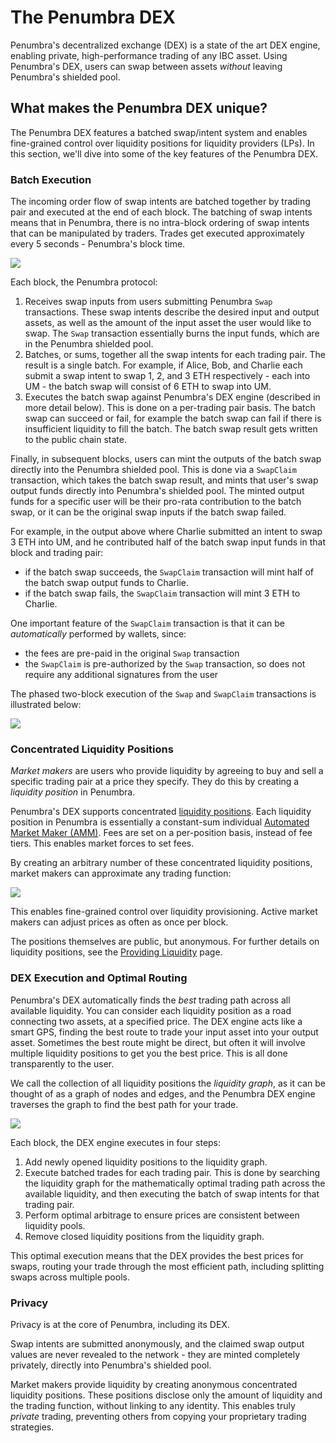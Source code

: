 # The Penumbra DEX

Penumbra's decentralized exchange (DEX) is a state of the art DEX engine, enabling private, high-performance trading of any IBC asset. Using Penumbra's DEX, users can swap between assets *without* leaving Penumbra's shielded pool.

## What makes the Penumbra DEX unique?

The Penumbra DEX features a batched swap/intent system and enables fine-grained control over liquidity positions for liquidity providers (LPs). In this section, we'll dive into some of the key features of the Penumbra DEX.

### Batch Execution

The incoming order flow of swap intents are batched together by trading pair and executed at the end of each block. The batching of swap intents means that in Penumbra, there is no intra-block ordering of swap intents that can be manipulated by traders. Trades get executed approximately every 5 seconds - Penumbra's block time.

<picture>
  <img src="/images/dex-batch-execution.png" />
</picture>

Each block, the Penumbra protocol:

1. Receives swap inputs from users submitting Penumbra `Swap` transactions. These swap intents describe the desired input and output assets, as well as the amount of the input asset the user would like to swap. The `Swap` transaction essentially burns the input funds, which are in the Penumbra shielded pool.
2. Batches, or sums, together all the swap intents for each trading pair. The result is a single batch. For example, if Alice, Bob, and Charlie each submit a swap intent to swap 1, 2, and 3 ETH respectively - each into UM - the batch swap will consist of 6 ETH to swap into UM.
3. Executes the batch swap against Penumbra's DEX engine (described in more detail below). This is done on a per-trading pair basis. The batch swap can succeed or fail, for example the batch swap can fail if there is insufficient liquidity to fill the batch. The batch swap result gets written to the public chain state.

Finally, in subsequent blocks, users can mint the outputs of the batch swap directly into the Penumbra shielded pool. This is done via a `SwapClaim` transaction, which takes the batch swap result, and mints that user's swap output funds directly into Penumbra's shielded pool. The minted output funds for a specific user will be their pro-rata contribution to the batch swap, or it can be the original swap inputs if the batch swap failed.

For example, in the output above where Charlie submitted an intent to swap 3 ETH into UM, and he contributed half of the batch swap input funds in that block and trading pair:
* if the batch swap succeeds, the `SwapClaim` transaction will mint half of the batch swap output funds to Charlie.
* if the batch swap fails, the `SwapClaim` transaction will mint 3 ETH to Charlie.

One important feature of the `SwapClaim` transaction is that it can be *automatically* performed by wallets, since:
* the fees are pre-paid in the original `Swap` transaction
* the `SwapClaim` is pre-authorized by the `Swap` transaction, so does not require any additional signatures from the user

The phased two-block execution of the `Swap` and `SwapClaim` transactions is illustrated below:

<picture>
  <img src="/images/dex-swap-claim.png" />
</picture>

### Concentrated Liquidity Positions

*Market makers* are users who provide liquidity by agreeing to buy and sell a specific trading pair at a price they specify. They do this by creating a *liquidity position* in Penumbra.

Penumbra's DEX supports concentrated [liquidity positions](../usage/lp.mdx). Each liquidity position in Penumbra is essentially a constant-sum individual [Automated Market Maker (AMM)](https://www.gemini.com/cryptopedia/amm-what-are-automated-market-makers#section-automated-market-maker-variations). Fees are set on a per-position basis, instead of fee tiers. This enables market forces to set fees.

By creating an arbitrary number of these concentrated liquidity positions, market makers can approximate any trading function:

<picture>
  <img src="/images/dex-concentrated-liquidity.png" />
</picture>

This enables fine-grained control over liquidity provisioning. Active market makers can adjust prices as often as once per block.

The positions themselves are public, but anonymous. For further details on liquidity positions, see the [Providing Liquidity](../usage/lp.mdx) page.

### DEX Execution and Optimal Routing

Penumbra's DEX automatically finds the *best* trading path across all available liquidity. You can consider each liquidity position as a road connecting two assets, at a specified price. The DEX engine acts like a smart GPS, finding the best route to trade your input asset into your output asset. Sometimes the best route might be direct, but often it will involve multiple liquidity positions to get you the best price. This is all done transparently to the user.

We call the collection of all liquidity positions the *liquidity graph*, as it can be thought of as a graph of nodes and edges, and the Penumbra DEX engine traverses the graph to find the best path for your trade.

<picture>
  <img src="/images/dex-optimal-routing.png" />
</picture>

Each block, the DEX engine executes in four steps:

1. Add newly opened liquidity positions to the liquidity graph.
2. Execute batched trades for each trading pair. This is done by searching the liquidity graph for the mathematically optimal trading path across the available liquidity, and then executing the batch of swap intents for that trading pair.
3. Perform optimal arbitrage to ensure prices are consistent between liquidity pools.
4. Remove closed liquidity positions from the liquidity graph.

This optimal execution means that the DEX provides the best prices for swaps, routing your trade through the most efficient path, including splitting swaps across multiple pools.

### Privacy

Privacy is at the core of Penumbra, including its DEX.

Swap intents are submitted anonymously, and the claimed swap output values are never revealed to the network - they are minted completely privately, directly into Penumbra's shielded pool.

Market makers provide liquidity by creating anonymous concentrated liquidity positions. These positions disclose only the amount of liquidity and the trading function, without linking to any identity. This enables truly *private* trading, preventing others from copying your proprietary trading strategies.
